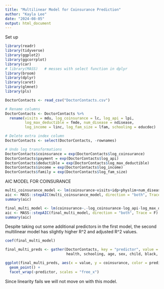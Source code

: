 ```yaml
---
title: "Multilinear Model for Coinsurance Prediction"
author: "Kayla Lee"
date: "2024-08-05"
output: html_document
---
```


Set up
```r
library(readr)
library(tidyverse)
library(ggplot2)
library(ggcorrplot)
library(car)
# library(MASS)   # messes with select function in dplyr
library(broom)
library(dplyr)
library(caret)
library(glmnet)
library(pls)

DoctorContacts <- read_csv("DoctorContacts.csv")

# Rename columns
DoctorContacts <- DoctorContacts %>%
  rename(visits = mdu, log_coinsurance = lc, log_api = lpi,
         log_max_deductible = fmde, num_disease = ndisease,
         log_income = linc, log_fam_size = lfam, schooling = educdec)

# Delete extra index column
DoctorContacts <- select(DoctorContacts, -rownames)

# Undo log transformations
DoctorContacts$coinsurance = exp(DoctorContacts$log_coinsurance)
DoctorContacts$payment = exp(DoctorContacts$log_api)
DoctorContacts$deductible = exp(DoctorContacts$log_max_deductible)
DoctorContacts$income = exp(DoctorContacts$log_income)
DoctorContacts$family = exp(DoctorContacts$log_fam_size)
```


AIC MODEL FOR COINSURANCE
```r
multi_coinsurance_model <- lm(coinsurance~visits+idp+physlim+num_disease+black+payment+deductible+income+family-log_coinsurance-log_api-log_max_deductible-log_income-log_fam_size, DoctorContacts)
aic <- MASS::stepAIC(multi_coinsurance_model, direction = "both", Trace = F)
summary(aic)
```

```r
final_multi_model <- lm(coinsurance~.-log_coinsurance-log_api-log_max_deductible-log_income-log_fam_size, DoctorContacts)
aic <- MASS::stepAIC(final_multi_model, direction = "both", Trace = F)
summary(aic)
```

Despite taking out some additional predictors in the first model, the second multilinear model has slightly higher R^2 and adjusted R^2 values.

```r
coef(final_multi_model)
```

```r
final_multi_preds <- gather(DoctorContacts, key = "predictor", value = "value", visits, idp, num_disease, 
                            health, schooling, age, sex, child, black, payment, deductible, income, family)

ggplot(final_multi_preds, aes(x = value, y = coinsurance, color = predictor)) + 
  geom_point() +
  facet_wrap(~predictor, scales = "free_x")
```

Since linearity fails we will not move on with this model.
